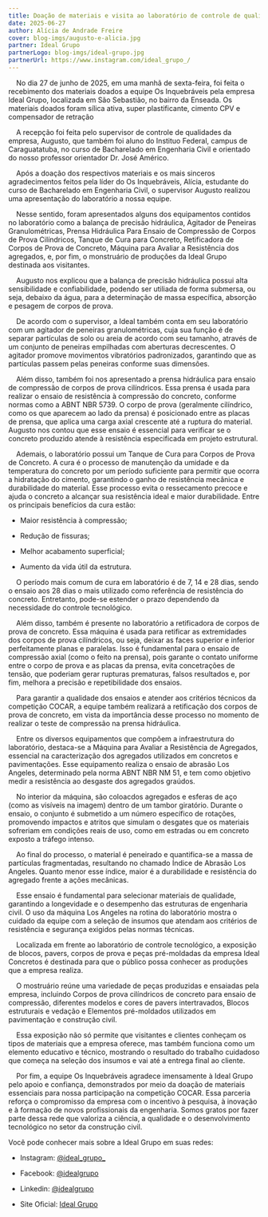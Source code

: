 ```yaml
---
title: Doação de materiais e visita ao laboratório de controle de qualidade da Ideal Grupo - São Sebastião
date: 2025-06-27
author: Alícia de Andrade Freire
cover: blog-imgs/augusto-e-alicia.jpg
partner: Ideal Grupo
partnerLogo: blog-imgs/ideal-grupo.jpg
partnerUrl: https://www.instagram.com/ideal_grupo_/
---
```


    No dia 27 de junho de 2025, em uma manhã de sexta-feira, foi feita o recebimento dos materiais doados a equipe Os Inquebráveis pela empresa Ideal Grupo, localizada em São Sebastião, no bairro da Enseada. Os materiais doados foram sílica ativa, super plastificante, cimento CPV e compensador de retração

    A recepção foi feita pelo supervisor de controle de qualidades da empresa, Augusto, que também foi aluno do Instituo Federal, campus de Caraguatatuba, no curso de Bacharelado em Engenharia Civil e orientado do nosso professor orientador Dr. José Américo.

    Após a doação dos respectivos materiais e os mais sinceros agradecimentos feitos pela líder do Os Inquebráveis, Alícia, estudante do curso de Bacharelado em Engenharia Civil, o supervisor Augusto realizou uma apresentação do laboratório a nossa equipe.

<ImageDisplay title="Augusto e Alícia" />

    Nesse sentido, foram apresentados alguns dos equipamentos contidos no laboratório como a balança de precisão hidráulica, Agitador de Peneiras Granulométricas, Prensa Hidráulica Para Ensaio de Compressão de Corpos de Prova Cilíndricos, Tanque de Cura para Concreto, Retificadora de Corpos de Prova de Concreto, Máquina para Avaliar a Resistência dos agregados, e, por fim, o monstruário de produções da Ideal Grupo destinada aos visitantes.

    Augusto nos explicou que a balança de precisão hidráulica possui alta sensibilidade e confiabilidade, podendo ser utiliada de forma submersa, ou seja, debaixo da água, para a determinação de massa específica, absorção e pesagem de corpos de prova.

<ImageDisplay title="Balança de Precisão Hidráulica" />

    De acordo com o supervisor, a Ideal também conta em seu laboratório com um agitador de peneiras granulométricas, cuja sua função é de separar partículas de solo ou areia de acordo com seu tamanho, através de um conjunto de peneiras empilhadas com aberturas decrescentes. O agitador promove movimentos vibratórios padronizados, garantindo que as partículas passem pelas peneiras conforme suas dimensões.

<ImageDisplay title="Agitador de Peneiras Granulométricas" />

    Além disso, também foi nos apresentado a prensa hidráulica para ensaio de compressão de corpos de prova cilíndricos. Essa prensa é usada para realizar o ensaio de resistência à compressão do concreto, conforme normas como a ABNT NBR 5739. O corpo de prova (geralmente cilíndrico, como os que aparecem ao lado da prensa) é posicionado entre as placas de prensa, que aplica uma carga axial crescente até a ruptura do material. Augusto nos contou que esse ensaio é essencial para verificar se o concreto produzido atende à resistência especificada em projeto estrutural.

<ImageDisplay title="Prensa Hidráulica" />

    Ademais, o laboratório possui um Tanque de Cura para Corpos de Prova de Concreto. A cura é o processo de manutenção da umidade e da temperatura do concreto por um período suficiente para permitir que ocorra a hidratação do cimento, garantindo o ganho de resistência mecânica e durabilidade do material. Esse processo evita o ressecamento precoce e ajuda o concreto a alcançar sua resistência ideal e maior durabilidade. Entre os principais benefícios da cura estão:

- Maior resistência à compressão;

- Redução de fissuras;

- Melhor acabamento superficial;

- Aumento da vida útil da estrutura.

    O período mais comum de cura em laboratório é de 7, 14 e 28 dias, sendo o ensaio aos 28 dias o mais utilizado como referência de resistência do concreto. Entretanto, pode-se estender o prazo dependendo da necessidade do controle tecnológico.

<ImageDisplay title="Tanque de Cura" />

    Além disso, também é presente no laboratório a retificadora de corpos de prova de concreto. Essa máquina é usada para retificar as extremidades dos corpos de prova cilíndricos, ou seja, deixar as faces superior e inferior perfeitamente planas e paralelas. Isso é fundamental para o ensaio de compressão axial (como o feito na prensa), pois garante o contato uniforme entre o corpo de prova e as placas da prensa, evita concetrações de tensão, que poderiam gerar rupturas prematuras, falsos resultados e, por fim, melhora a precisão e repetibilidade dos ensaios.

    Para garantir a qualidade dos ensaios e atender aos critérios técnicos da competição COCAR, a equipe também realizará a retificação dos corpos de prova de concreto, em vista da importância desse processo no momento de realizar o teste de compressão na prensa hidráulica.

    Entre os diversos equipamentos que compõem a infraestrutura do laboratório, destaca-se a Máquina para Avaliar a Resistência de Agregados, essencial na caracterização dos agregados utilizados em concretos e pavimentações. Esse equipamento realiza o ensaio de abrasão Los Angeles, determinado pela norma ABNT NBR NM 51, e tem como objetivo medir a resistência ao desgaste dos agregados graúdos.

    No interior da máquina, são coloacdos agregados e esferas de aço (como as visíveis na imagem) dentro de um tambor giratório. Durante o ensaio, o conjunto é submetido a um número específico de rotações, promovendo impactos e atritos que simulam o desgates que os materiais sofreriam em condições reais de uso, como em estradas ou em concreto exposto a tráfego intenso.

    Ao final do processo, o material é peneirado e quantifica-se a massa de partículas fragmentadas, resultando no chamado Índice de Abrasão Los Angeles.  Quanto menor esse índice, maior é a durabilidade e resistência do agregado frente a ações mecânicas.

    Esse ensaio é fundamental para selecionar materiais de qualidade, garantindo a longevidade e o desempenho das estruturas de engenharia civil. O uso da máquina Los Angeles na rotina do laboratório mostra o cuidado da equipe com a seleção de insumos que atendam aos critérios de resistência e segurança exigidos pelas normas técnicas.

<ImageDisplay title="Máquina para Avaliar a Resistência de Agregados" />

    Localizada em frente ao laboratório de controle tecnológico, a exposição de blocos, pavers, corpos de prova e peças pré-moldadas da empresa Ideal Concretos é destinada para que o público possa conhecer as produções que a empresa realiza.

    O mostruário reúne uma variedade de peças produzidas e ensaiadas pela empresa, incluindo Corpos de prova cilíndricos de concreto para ensaio de compressão, diferentes modelos e cores de pavers intertravados, Blocos estruturais e vedação e Elementos pré-moldados utilizados em pavimentação e construção civil.

    Essa exposição não só permite que visitantes e clientes conheçam os tipos de materiais que a empresa oferece, mas também funciona como um elemento educativo e técnico, mostrando o resultado do trabalho cuidadoso que começa na seleção dos insumos e vai até a entrega final ao cliente.

<ImageDisplay title="Exposição de Blocos" />

    Por fim, a equipe Os Inquebráveis agradece imensamente à Ideal Grupo pelo apoio e confiança, demonstrados por meio da doação de materiais essenciais para nossa participação na competição COCAR. Essa parceria reforça o compromisso da empresa com o incentivo à pesquisa, à inovação e à formação de novos profissionais da engenharia. Somos gratos por fazer parte dessa rede que valoriza a ciência, a qualidade e o desenvolvimento tecnológico no setor da construção civil.

Você pode conhecer mais sobre a Ideal Grupo em suas redes:

- Instagram: [@ideal_grupo_](https://www.instagram.com/ideal_grupo_/)

- Facebook: [@idealgrupo](https://www.facebook.com/idealgrupo)

- Linkedin: [@idealgrupo](https://br.linkedin.com/company/idealgrupo)

- Site Oficial: [Ideal Grupo](https://idealgrupo.com.br)
